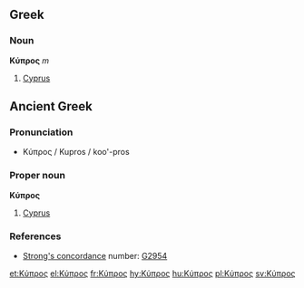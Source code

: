 ==Greek==
===Noun===
'''Κύπρος''' ''m''

#[[Cyprus]]

==Ancient Greek==

===Pronunciation===
*Κύπρος /  Kupros / koo'-pros

===Proper noun===
'''Κύπρος'''

#[[Cyprus]]

===References===
*[[Strong's concordance]] number:  [http://www.biblestudytools.net/Lexicons/Greek/grk.cgi?number=2954&version=kjv G2954]

[[et:Κύπρος]]
[[el:Κύπρος]]
[[fr:Κύπρος]]
[[hy:Κύπρος]]
[[hu:Κύπρος]]
[[pl:Κύπρος]]
[[sv:Κύπρος]]